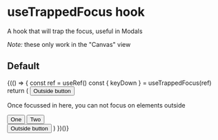 
<Meta title="Utils/useTrappedFocus hook" component={useTrappedFocus} />

# useTrappedFocus hook

A hook that will trap the focus, useful in Modals

_Note:_ these only work in the "Canvas" view

## Default

<Canvas>
  <Story name="Default">
    <Fragment>
      {(() => {
        const ref = useRef()
        const { keyDown } = useTrappedFocus(ref)
        return (
          <Fragment>
            <Button>Outside button</Button>
            <div role="presentation" onKeyDown={keyDown} ref={ref}>
              <p>
                Once focussed in here, you can not focus on elements outside
              </p>
              <Button>One</Button>
              <Button>Two</Button>
            </div>
            <Button>Outside button</Button>
          </Fragment>
        )
      })()}
    </Fragment>
  </Story>
</Canvas>
